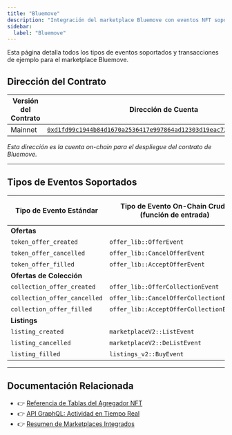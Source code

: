 ```yaml
---
title: "Bluemove"
description: "Integración del marketplace Bluemove con eventos NFT soportados, ejemplos de transacciones, y compatibilidad con API agregador para el ecosistema Aptos"
sidebar:
  label: "Bluemove"
---
```



<Aside type="note">
  Esta página detalla todos los tipos de eventos soportados y transacciones de ejemplo para el marketplace Bluemove.
</Aside>

## Dirección del Contrato

| Versión del Contrato | Dirección de Cuenta                                                                                                                                                                                                   |
| -------------------- | --------------------------------------------------------------------------------------------------------------------------------------------------------------------------------------------------------------------- |
| Mainnet              | [`0xd1fd99c1944b84d1670a2536417e997864ad12303d19eac725891691b04d614e`](https://explorer.aptoslabs.com/account/0xd1fd99c1944b84d1670a2536417e997864ad12303d19eac725891691b04d614e/modules/code/events?network=mainnet) |

_Esta dirección es la cuenta on-chain para el despliegue del contrato de Bluemove._

***

## Tipos de Eventos Soportados

| Tipo de Evento Estándar      | Tipo de Evento On-Chain Crudo (función de entrada) | Versión de Txn de Ejemplo                                                   |
| ---------------------------- | -------------------------------------------------- | --------------------------------------------------------------------------- |
| **Ofertas**                  |                                                    |                                                                             |
| `token_offer_created`        | `offer_lib::OfferEvent`                            | [2299166354](https://explorer.aptoslabs.com/txn/2299166354?network=mainnet) |
| `token_offer_cancelled`      | `offer_lib::CancelOfferEvent`                      | [2299053567](https://explorer.aptoslabs.com/txn/2299053567?network=mainnet) |
| `token_offer_filled`         | `offer_lib::AcceptOfferEvent`                      | [1809917526](https://explorer.aptoslabs.com/txn/1809917526?network=mainnet) |
| **Ofertas de Colección**     |                                                    |                                                                             |
| `collection_offer_created`   | `offer_lib::OfferCollectionEvent`                  | [2403214712](https://explorer.aptoslabs.com/txn/2403214712?network=mainnet) |
| `collection_offer_cancelled` | `offer_lib::CancelOfferCollectionEvent`            | [2397017908](https://explorer.aptoslabs.com/txn/2397017908?network=mainnet) |
| `collection_offer_filled`    | `offer_lib::AcceptOfferCollectionEvent`            | [2382717056](https://explorer.aptoslabs.com/txn/2382717056?network=mainnet) |
| **Listings**                 |                                                    |                                                                             |
| `listing_created`            | `marketplaceV2::ListEvent`                         | [2404863839](https://explorer.aptoslabs.com/txn/2404863839?network=mainnet) |
| `listing_cancelled`          | `marketplaceV2::DeListEvent`                       | [2399933805](https://explorer.aptoslabs.com/txn/2399933805?network=mainnet) |
| `listing_filled`             | `listings_v2::BuyEvent`                            | [2396025485](https://explorer.aptoslabs.com/txn/2396025485?network=mainnet) |

***

## Documentación Relacionada

- 👉 [Referencia de Tablas del Agregador NFT](/es/build/indexer/nft-aggregator/nft-aggregator-table)
- 👉 [API GraphQL: Actividad en Tiempo Real](/es/build/indexer/nft-aggregator/graphql-api)
- 👉 [Resumen de Marketplaces Integrados](/es/build/indexer/nft-aggregator/marketplaces)
